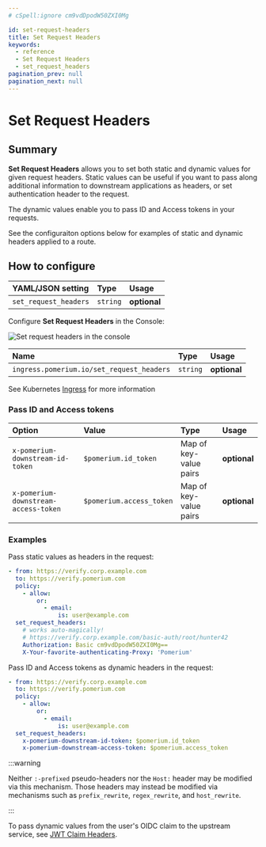 ```yaml
---
# cSpell:ignore cm9vdDpodW50ZXI0Mg

id: set-request-headers
title: Set Request Headers
keywords:
  - reference
  - Set Request Headers
  - set_request_headers
pagination_prev: null
pagination_next: null
---
```



# Set Request Headers

## Summary

**Set Request Headers** allows you to set both static and dynamic values for given request headers. Static values can be useful if you want to pass along additional information to downstream applications as headers, or set authentication header to the request.

The dynamic values enable you to pass ID and Access tokens in your requests.

See the configuraiton options below for examples of static and dynamic headers applied to a route.

## How to configure

<Tabs>
<TabItem value="Core" label="Core">

| **YAML**/**JSON** setting | **Type** | **Usage**    |
| :------------------------ | :------- | :----------- |
| `set_request_headers`     | `string` | **optional** |

</TabItem>
<TabItem value="Enterprise" label="Enterprise">

Configure **Set Request Headers** in the Console:

![Set request headers in the console](../img/routes/headers/set-request-headers.png)

</TabItem>
<TabItem value="Kubernetes" label="Kubernetes">

| **Name**                                  | **Type** | **Usage**    |
| :---------------------------------------- | :------- | :----------- |
| `ingress.pomerium.io/set_request_headers` | `string` | **optional** |

See Kubernetes [Ingress](/docs/deploy/k8s/ingress#annotations) for more information

</TabItem>
</Tabs>

### Pass ID and Access tokens

| **Option** | **Value** | **Type** | **Usage** |
| :-- | :-- | :-- | :-- |
| `x-pomerium-downstream-id-token` | `$pomerium.id_token` | Map of key-value pairs | **optional** |
| `x-pomerium-downstream-access-token` | `$pomerium.access_token` | Map of key-value pairs | **optional** |

### Examples

Pass static values as headers in the request:

```yaml
- from: https://verify.corp.example.com
  to: https://verify.pomerium.com
  policy:
    - allow:
        or:
          - email:
              is: user@example.com
  set_request_headers:
    # works auto-magically!
    # https://verify.corp.example.com/basic-auth/root/hunter42
    Authorization: Basic cm9vdDpodW50ZXI0Mg==
    X-Your-favorite-authenticating-Proxy: 'Pomerium'
```

Pass ID and Access tokens as dynamic headers in the request:

```yaml
- from: https://verify.corp.example.com
  to: https://verify.pomerium.com
  policy:
    - allow:
        or:
          - email:
              is: user@example.com
  set_request_headers:
    x-pomerium-downstream-id-token: $pomerium.id_token
    x-pomerium-downstream-access-token: $pomerium.access_token
```

:::warning

Neither `:-prefixed` pseudo-headers nor the `Host:` header may be modified via this mechanism. Those headers may instead be modified via mechanisms such as `prefix_rewrite`, `regex_rewrite`, and `host_rewrite`.

:::

To pass dynamic values from the user's OIDC claim to the upstream service, see [JWT Claim Headers](../jwt-claim-headers).

